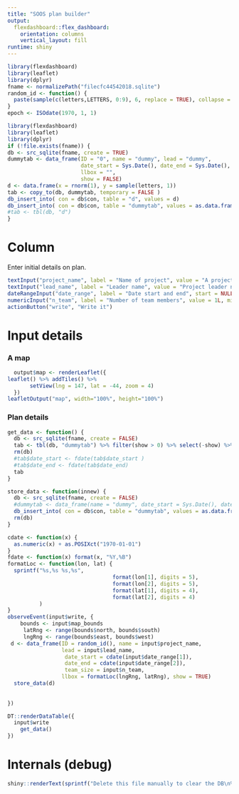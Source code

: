 ```yaml
---
title: "SOOS plan builder"
output: 
  flexdashboard::flex_dashboard:
    orientation: columns
    vertical_layout: fill
runtime: shiny
---
```


```r
library(flexdashboard)
library(leaflet)
library(dplyr)
fname <- normalizePath("filecfc44542018.sqlite")
random_id <- function() {
  paste(sample(c(letters,LETTERS, 0:9), 6, replace = TRUE), collapse = "")
}
epoch <- ISOdate(1970, 1, 1)
```

```r
library(flexdashboard)
library(leaflet)
library(dplyr)
if (!file.exists(fname)) {
db <- src_sqlite(fname, create = TRUE)
dummytab <- data_frame(ID = "0", name = "dummy", lead = "dummy", 
                       date_start = Sys.Date(), date_end = Sys.Date(), team_size = 0L,
                       llbox = "", 
                       show = FALSE)
d <- data.frame(x = rnorm(1), y = sample(letters, 1))
tab <- copy_to(db, dummytab, temporary = FALSE )
db_insert_into( con = db$con, table = "d", values = d)
db_insert_into( con = db$con, table = "dummytab", values = as.data.frame(dummytab))
#tab <- tbl(db, "d")
}
```

Column {.sidebar}
========================================================================

Enter initial details on  plan. 

```r
textInput("project_name", label = "Name of project", value = "A project name")
textInput("lead_name", label = "Leader name", value = "Project leader name")
dateRangeInput("date_range", label = "Date start and end", start = NULL, end = Sys.Date() + 7L)
numericInput("n_team", label = "Number of team members", value = 1L, min = 1L, max = NA_integer_)
actionButton("write", "Write it")
```

Input details
========================================================================

### A map

```r
  output$map <- renderLeaflet({
leaflet() %>% addTiles() %>% 
       setView(lng = 147, lat = -44, zoom = 4)
  })
leafletOutput("map", width="100%", height="100%")
```

### Plan details

```r
get_data <- function() {  
  db <- src_sqlite(fname, create = FALSE)
  tab <- tbl(db, "dummytab") %>% filter(show > 0) %>% select(-show) %>% distinct() %>% collect()
  rm(db)
  #tab$date_start <- fdate(tab$date_start )
  #tab$date_end <- fdate(tab$date_end)
  tab
}

store_data <- function(innew) {
  db <- src_sqlite(fname, create = FALSE)
  #dummytab <- data_frame(name = "dummy", date_start = Sys.Date(), date_end = Sys.Date(), team_size = 1L, show = TRUE)
  db_insert_into( con = db$con, table = "dummytab", values = as.data.frame(innew))
  rm(db)
}

cdate <- function(x) {
  as.numeric(x) + as.POSIXct("1970-01-01")
}
fdate <- function(x) format(x, "%Y,%B")
formatLoc <- function(lon, lat) {
  sprintf("%s,%s %s,%s", 
                                 format(lon[1], digits = 5), 
                                 format(lon[2], digits = 5), 
                                 format(lat[1], digits = 4), 
                                 format(lat[2], digits = 4)
          )
}
observeEvent(input$write, {
    bounds <- input$map_bounds
     latRng <- range(bounds$north, bounds$south)
     lngRng <- range(bounds$east, bounds$west)
 d <- data_frame(ID = random_id(), name = input$project_name, 
                 lead = input$lead_name, 
                  date_start = cdate(input$date_range[1]), 
                  date_end = cdate(input$date_range[2]), 
                  team_size = input$n_team, 
                 llbox = formatLoc(lngRng, latRng), show = TRUE)
  store_data(d)
  
  
})

DT::renderDataTable({
  input$write
    get_data()
})

```

Internals (debug)
========================================================================

```r
shiny::renderText(sprintf("Delete this file manually to clear the DB\n%s", fname))

```

